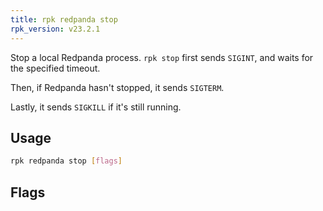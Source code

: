 ```yaml
---
title: rpk redpanda stop
rpk_version: v23.2.1
---
```


<head>
  <meta name="title" content="rpk redpanda stop | Redpanda Docs" />
  <meta name="description" content="rpk redpanda stop" />
  <link rel="canonical" href="https://docs.redpanda.com/docs/reference/rpk/rpk-redpanda/rpk-redpanda-stop/" />
</head>

Stop a local Redpanda process. `rpk stop` first sends `SIGINT`, and waits for the specified timeout.

Then, if Redpanda hasn't stopped, it sends `SIGTERM`.

Lastly, it sends `SIGKILL` if it's still running.

## Usage

```bash
rpk redpanda stop [flags]
```

## Flags

<!--
[cols=",,",]
|===
|*Value* |*Type* |*Description*

|-h, --help |- |Help for stop.

|--timeout |duration |The maximum amount of time to wait for redpanda to
stop after each signal is sent (e.g. 300ms, 1.5s, 2h45m) (default 5s).

|--config |string |Redpanda or rpk config file; default search paths are
~/.config/rpk/rpk.yaml, $PWD, and /etc/redpanda/`redpanda.yaml`.

|-X, --config-opt |stringArray |Override rpk configuration settings; '-X
help' for detail or '-X list' for terser detail.

|--profile |string |rpk profile to use.

|-v, --verbose |- |Enable verbose logging.
|===

-->
